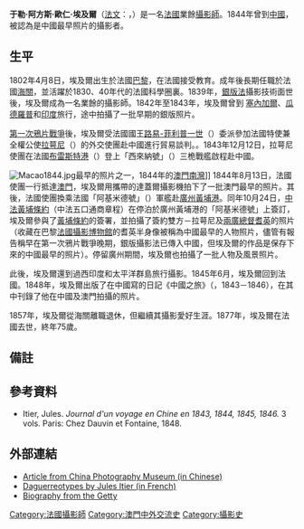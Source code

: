 {{noteTA
|T=zh;zh-hans;zh-hant:于勒·埃及爾;
|1=zh;zh-hans;zh-hant:于勒;
}}
{{Infobox Biography
| subject_name   = 于勒·埃及爾 
| image_name     = Signing the Treaty of Whampoa by Jules Itier.jpg
| image_size     = 250px
| image_caption  = 于勒·埃及爾（右一）、[[拉萼尼|拉萼尼]]（左二）和[[兩廣總督|兩廣總督]][[耆英|耆英]]（右二），1844年
| date_of_birth  = 1802年4月8日
| place_of_birth = {{FRA}}[[巴黎|巴黎]]
| date_of_death  = {{death date and age|1877|10|13|1802|4|8}}
| place_of_death = {{FRA}}[[蒙彼利埃|蒙彼利埃]]
| occupation     = [[法國|法國]]業餘[[攝影師|攝影師]]
}}

'''于勒·阿方斯·歐仁·埃及爾'''（[[法文|法文]]：{{lang|fr|Jules Alphonse Eugène Itier}}，{{bd|1802年|4月8日|1877年|10月13日|catIdx=Itier, Jules}}）是一名[[法國|法國]]業餘[[攝影師|攝影師]]。1844年曾到[[中國|中國]]，被認為是中國最早照片的攝影者。

==生平==
1802年4月8日，埃及爾出生於法國[[巴黎|巴黎]]，在法國接受教育。成年後長期任職於法國[[海關|海關]]，並活躍於1830、40年代的法國科學圈裏{{refTag|name=qkzz|1={{cite journal|journal=大眾攝影
|issue=2006年第08期
|title=圖示春秋|url=http://qkzz.net/magazine/0494-4372/2006/08/414087.htm 
}}}}。1839年，[[銀版法|銀版法]]攝影技術面世後，埃及爾成為一名業餘的攝影師。1842年至1843年，埃及爾曾到 [[塞內加爾|塞內加爾]]、[[瓜德羅普|瓜德羅普]]和[[印度|印度]]旅行，途中拍攝了一批早期的銀版照片。

[[第一次鴉片戰爭|第一次鴉片戰爭]]後，埃及爾受法國國王[[路易-菲利普一世|路易-菲利普一世]]（{{lang|fr|Louis Philippe}}）委派參加法國特使兼全權公使[[拉萼尼|拉萼尼]]（{{lang|fr|Marie Melchior Joseph Théodore de Lagrené}}）的外交使團赴中國進行貿易談判。{{noteTag|1=不同文獻對埃及爾在中國的身份有不同的說法，包括“攝影師”、“法國海關職員”、“法國海關總檢察官”、“法國財政貿易部代表”、“財政貿易部代表兼海關首席監督”、“商業委員會負責人”、“貿易談判代表”等，其中「財政貿易部代表兼海關首席監督」是法國外交部檔案對其的稱謂。{{refTag|name=qkzz}} }}。1843年12月12日，拉萼尼使團在法國[[布雷斯特_(法國)|布雷斯特港]]（{{lang|fr|Brest}}）登上「西來納號」（{{lang|fr|Syrene}}）三桅戰艦啟程赴中國。

[[File:Macao1844.jpg|left]]最早的照片之一，1844年的[[澳門南灣|澳門南灣]]]]
1844年8月13日，法國使團一行抵達[[澳門|澳門]]，埃及爾用攜帶的達蓋爾攝影機拍下了一批澳門最早的照片{{refTag|name=cphoto|1={{cite news|publisher=[[广州日报|广州日报]]|title=于勒‧埃及爾：將攝影術傳入中國第一人|date=2008年10月29日|url=http://www.cphoto.com.cn/cn/yingxiang/guancha/2008-10/aijier0810.html|deadurl=yes|archiveurl=https://web.archive.org/web/20081201230154/http://www.cphoto.com.cn/cn/yingxiang/guancha/2008-10/aijier0810.html|archivedate=2008年12月1日|accessdate=2009年5月30日}}}}{{refTag|1={{cite web|publisher=澳門博物館網站|title=澳法博物館合辦攝影術展，世界首部相機澳門最早銀版相珍貴現身|url=http://www.macaumuseum.gov.mo/htmls/globaltop/chi_top_news.htm|date=2009年5月21日|deadurl=yes|archiveurl=https://web.archive.org/web/20090724080054/http://www.macaumuseum.gov.mo/htmls/globaltop/chi_top_news.htm|archivedate=2009年7月24日|accessdate=2009年5月30日}} }}。其後，法國使團換乘法國「阿基米德號」（{{lang|fr|L'Archimede}}）軍艦赴[[廣州|廣州]][[黃埔港|黃埔港]]。同年10月24日，[[黃埔條約|中法黃埔條約]]（中法五口通商章程）在停泊於廣州黃埔港的「阿基米德號」{{noteTag|1=黃埔條約中文本上稱「阿吉默特火輪兵船」。}}上簽訂，埃及爾參與了[[黃埔條約|黃埔條約]]的簽署，並拍攝了簽約雙方－拉萼尼及[[兩廣總督|兩廣總督]][[耆英|耆英]]的照片（收藏在巴黎[[法國攝影博物館|法國攝影博物館]]的耆英半身像被稱為中國最早的人物照片，儘管有報告稱早在第一次鴉片戰爭晚期，銀版攝影法已傳入中國，但埃及爾的作品是保存下來的中國最早的照片{{refTag|1={{cite news|publisher=[[澳門日報|澳門日報]]|date=2009年5月23日|title=攝影術傳入中國澳門最早|url=http://www.macaodaily.com/html/2009-05/23/content_321080.htm|deadurl=yes|archiveurl=https://web.archive.org/web/20090527014641/http://www.macaodaily.com/html/2009-05/23/content_321080.htm|archivedate=2009年5月27日|accessdate=2009年5月30日}} }}）。停留廣州期間，埃及爾也拍攝了一批人物及風景照片。{{refTag|name=cphoto}}

此後，埃及爾還到過西印度和太平洋群島旅行攝影{{refTag|name=qkzz}}。1845年6月，埃及爾回到法國。1848年，埃及爾出版了在中國寫的日記《中國之旅》（{{lang|fr|Voyage En Chine}}，1843－1846），在其中刊錄了他在中國及澳門拍攝的照片。{{refTag|name=cphoto}}

1857年，埃及爾從海關離職退休，但繼續其攝影愛好生涯{{refTag|name=qkzz}}。1877年，埃及爾在法國去世，終年75歲。

==備註==
<div class="references-small">
{{noteFoot}}
</div>

==參考資料==
<div class="references-small">
{{refFoot}}
*Itier, Jules. ''Journal d'un voyage en Chine en 1843, 1844, 1845, 1846.'' 3 vols. Paris: Chez Dauvin et Fontaine, 1848.
</div>

==外部連結==
*[https://web.archive.org/web/20070504200358/http://www.cpanet.cn/gcms/end.php?news_id=4457 Article from China Photography Museum (in Chinese)]
*[https://web.archive.org/web/20080512234153/http://www.photographie.essonne.fr/visionneuse.jsp?id=33 Daguerreotypes by Jules Itier (in French)]
*[https://web.archive.org/web/20100527210757/http://www.getty.edu/art/gettyguide/artMakerDetails?maker=1699 Biography from the Getty]

{{Authority control}}
{{DEFAULTSORT:Itier, Jules}}
[[Category:法國攝影師|Category:法國攝影師]]
[[Category:澳門中外交流史|Category:澳門中外交流史]]
[[Category:攝影史|Category:攝影史]]